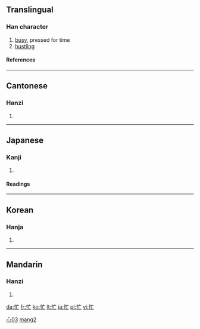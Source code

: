==Translingual==
===Han character===
{{Han char|rn=61|rad=心|as=03|sn=7|four=9001<sub>0</sub>|canj=心卜女 (PYV)|ids=⿰[[忄]][[亡]]}}
# [[busy]], pressed for time
# [[hustling]]
====References====
{{Han ref|kx=0377.010|dkj=10334|dj=0703.100|hdz=42272.160|uh=5FD9|ud=24537|bh=A6A3|bd=42659}}
----

==Cantonese==
===Hanzi===
{{yue-hanzi|jyut=|y=mong4}}
# {{defn|Cantonese}}
----
==Japanese==
===Kanji===
{{ja-kanji|grade=c|rs=心03}}
# {{defn|Japanese}} 
====Readings====
{{ja-readings|on=[[ぼう]] (bō), [[もう]] (mō)|kun=[[いそがしい]] (isogashii)}}
----
==Korean==
===Hanja===
{{ko-hanja|hangeul=망|eumhun=|rv=mang|mr=mang|y=mang}}
# {{defn|Korean}}
----
==Mandarin==
===Hanzi===
{{cmn-hanzi|pin=[[máng]] ([[mang2]])|wg=mang<sup>2</sup>}}
# {{defn|Mandarin}}


[[Category:zh-tw:Adjectives|心03]]
[[Category:zh-cn:Adjectives|mang2]]

[[da:忙]]
[[fr:忙]]
[[ko:忙]]
[[lt:忙]]
[[ja:忙]]
[[pl:忙]]
[[vi:忙]]